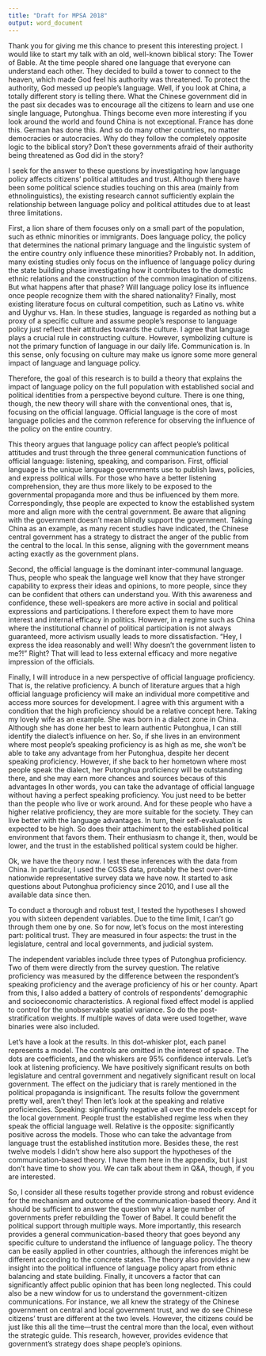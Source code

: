 ---
title: "Draft for MPSA 2018"
output: word_document
---

Thank you for giving me this chance to present this interesting project. 
I would like to start my talk with an old, well-known biblical story: The Tower of Bable.
At the time people shared one language that everyone can understand each other.
They decided to build a tower to connect to the heaven, which made God feel his authority was threatened. 
To protect the authority, God messed up people's language.
Well, if you look at China, a totally different story is telling there.
What the Chinese government did in the past six decades was to encourage all the citizens to learn and use one single language, Putonghua.
Things become even more interesting if you look around the world and found China is not exceptional. 
France has done this.
German has done this. 
And so do many other countries, no matter democracies or autocracies.
Why do they follow the completely opposite logic to the biblical story?
Don't these governments afraid of their authority being threatened as God did in the story? 

I seek for the answer to these questions by investigating how language policy affects citizens' political attitudes and trust.
Although there have been some political science studies touching on this area  (mainly from ethnolinguistics), the existing research cannot sufficiently explain the relationship between language policy and political attitudes due to at least three limitations. 

First, a lion share of them focuses only on a small part of the population, such as ethnic minorities or immigrants.
Does language policy, the policy that determines the national primary language and the linguistic system of the entire country only influence these minorities?
Probably not.
In addition, many existing studies only focus on the influence of language policy during the state building phase investigating how it contributes to the domestic ethnic relations and the construction of the common imagination of citizens. 
But what happens after that phase? 
Will language policy lose its influence once people recognize them with the shared nationality? 
Finally, most existing literature focus on cultural competition, such as Latino vs. white and
Uyghur vs. Han. 
In these studies, language is regarded as nothing but a proxy of a specific culture and assume people's response to language policy just reflect their attitudes towards the culture.
I agree that language plays a crucial rule in constructing culture. 
However, symbolizing culture is not the primary function of language in our daily life.
Communication is.
In this sense, only focusing on culture may make us ignore some more general impact of language and language policy.

Therefore, the goal of this research is to build a theory that explains the impact of language policy on the full population with established social and political identities from a perspective beyond culture.
There is one thing, though, the new theory will share with the conventional ones, that is, focusing on the official language. 
Official language is the core of most language policies and the common reference for observing the influence of the policy on the entire country.

This theory argues that language policy can affect people's political attitudes and trust through the three general communication functions of official language: listening, speaking, and comparison.
First, official language is the unique language governments use to publish laws, policies, and express political wills.
For those who have a better listening comprehension, they are thus more likely to be exposed to the governmental propaganda more and thus be influenced by them more.
Correspondingly, thse people are expected to know the established system more and align more with the central government.
Be aware that aligning with the government doesn't mean blindly support the government.
Taking China as an example, as many recent studies have indicated, the Chinese central government has a strategy to distract the anger of the public from the central to the local.
In this sense, aligning with the government means acting exactly as the government plans.


Second, the official language is the dominant inter-communal language. 
Thus, people who speak the language well know that they have stronger capability to express their ideas and opinions, to more people, since they can be confident that others can understand you.
With this awareness and confidence, these well-speakers are more active in social and political expressions and participations.
I therefore expect them to have more interest and internal efficacy in politics. 
However, in a regime such as China where the institutional channel of political participation is not always guaranteed, more activism usually leads to more dissatisfaction.
"Hey, I express the idea reasonably and well! Why doesn't the government listen to me?!"
Right?
That will lead to less external efficacy and more negative impression of the officials.

Finally, I will introduce in a new perspective of official language proficiency. 
That is, the relative proficiency. 
A bunch of literature argues that a high official language proficiency will make an individual more competitive and access more sources for development.
I agree with this argument with a condition that the high proficiency should be a relative concept here. 
Taking my lovely wife as an example.
She was born in a dialect zone in China.
Although she has done her best to learn authentic Putonghua, I can still identify the dialect's influence on her.
So, if she lives in an environment where most people's speaking proficiency is as high as me, she won't be able to take any advantage from her Putonghua, despite her decent speaking proficiency.
However, if she back to her hometown where most people speak the dialect, her Putonghua proficiency will be outstanding there, and she may earn more chances and sources becaus of this advantages
In other words, you can take the advantage of official language without having a perfect speaking proficiency. 
You just need to be better than the people who live or work around.
And for these people who have a higher relative proficiency, they are more suitable for the society.
They can live better with the language advantages.
In turn, their self-evaluation is expected to be high.
So does their attachiment to the established political environment that favors them.
Their enthusiasm to change it, then, would be lower, and the trust in the established political system could be higher.

Ok, we have the theory now.
I test these inferences with the data from China.
In particular, I used the CGSS data, probably the best over-time nationwide representative survey data we have now. 
It started to ask questions about Putonghua proficiency since 2010, and I use all the available data since then.

To conduct a thorough and robust test, I tested the hypotheses I showed you with sixteen dependent variables.
Due to the time limit, I can't go through them one by one. 
So for now, let's focus on the most interesting part: political trust. 
They are measured in four aspects: the trust in the legislature, central and local governments, and judicial system. 

The independent variables include three types of Putonghua proficiency.
Two of them were directly from the survey question.
The relative proficiency was measured by the difference between the respondent's speaking proficiency and the average proficiency of his or her county. 
Apart from this, I also added a battery of controls of respondents' demographic and socioeconomic characteristics.
A regional fixed effect model is applied to control for the unobservable spatial variance. 
So do the post-stratification weights.
If multiple waves of data were used together, wave binaries were also included.

Let's have a look at the results.
In this dot-whisker plot, each panel represents a model. 
The controls are omitted in the interest of space.
The dots are coefficients, and the whiskers are 95% confidence intervals.
Let's look at listening proficiency. 
We have positively significant results on both legislature and central government and negatively significant result on local government. 
The effect on the judiciary that is rarely mentioned in the political propaganda is insignificant. 
The results follow the government pretty well, aren't they!
Then let's look at the speaking and relative proficiencies. 
Speaking: significantly negative all over the models except for the local government.
People trust the established regime less when they speak the official language well.
Relative is the opposite: significantly positive across the models. 
Those who can take the advantage from language trust the established institution more.
Besides these, the rest twelve models I didn't show here also support the hypotheses of the communication-based theory.
I have them here in the appendix, but I just don't have time to show you.
We can talk about them in Q&A, though, if you are interested.

So, I consider all these results together provide strong and robust evidence for the mechanism and outcome of the communication-based theory.
And it should be sufficient to answer the question why a large number of governments prefer rebuilding the Tower of Babel. 
It could benefit the political support through multiple ways.
More importantly, this research provides a general communication-based theory that goes beyond any specific culture to understand the influence of language policy.
The theory can be easily applied in other countries, although the inferences might be different according to the concrete states.
The theory also provides a new insight into the political influence of language policy apart from ethnic balancing and state building.
Finally, it uncovers a factor that can significantly affect public opinion that has been long neglected.
This could also be a new window for us to understand the government-citizen communications.
For instance, we all knew the strategy of the Chinese government on central and local government trust, and we do see Chinese citizens' trust are different at the two levels. 
However, the citizens could be just like this all the time---trust the central more than the local, even without the strategic guide.
This research, however, provides evidence that government's strategy does shape people's opinions.
